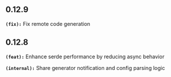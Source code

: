 ## 0.12.9
**`(fix):`** Fix remote code generation

## 0.12.8
**`(feat):`** Enhance serde performance by reducing async behavior

**`(internal):`** Share generator notification and config parsing logic

